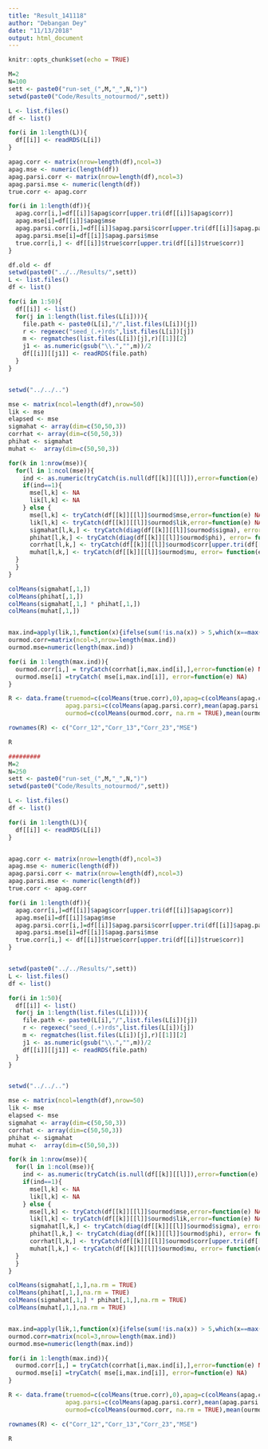 ```yaml
---
title: "Result_141118"
author: "Debangan Dey"
date: "11/13/2018"
output: html_document
---
```


```r
knitr::opts_chunk$set(echo = TRUE)
```


```r
M=2
N=100
sett <- paste0("run-set_(",M,"_",N,")")
setwd(paste0("Code/Results_notourmod/",sett))

L <- list.files()
df <- list()

for(i in 1:length(L)){
  df[[i]] <- readRDS(L[i])
}

apag.corr <- matrix(nrow=length(df),ncol=3)
apag.mse <- numeric(length(df))
apag.parsi.corr <- matrix(nrow=length(df),ncol=3)
apag.parsi.mse <- numeric(length(df))
true.corr <- apag.corr

for(i in 1:length(df)){
  apag.corr[i,]=df[[i]]$apag$corr[upper.tri(df[[i]]$apag$corr)]
  apag.mse[i]=df[[i]]$apag$mse
  apag.parsi.corr[i,]=df[[i]]$apag.parsi$corr[upper.tri(df[[i]]$apag.parsi$corr)]
  apag.parsi.mse[i]=df[[i]]$apag.parsi$mse
  true.corr[i,] <- df[[i]]$true$corr[upper.tri(df[[i]]$true$corr)]
}

df.old <- df
setwd(paste0("../../Results/",sett))
L <- list.files()
df <- list()

for(i in 1:50){
  df[[i]] <- list()
  for(j in 1:length(list.files(L[i]))){
    file.path <- paste0(L[i],"/",list.files(L[i])[j])
    r <- regexec("seed_(.+)rds",list.files(L[i])[j])
    m <- regmatches(list.files(L[i])[j],r)[[1]][2]
    j1 <- as.numeric(gsub("\\.","",m))/2
    df[[i]][[j1]] <- readRDS(file.path)
  }
}


setwd("../../..")

mse <- matrix(ncol=length(df),nrow=50)
lik <- mse
elapsed <- mse
sigmahat <- array(dim=c(50,50,3))
corrhat <- array(dim=c(50,50,3))
phihat <- sigmahat
muhat <-  array(dim=c(50,50,3))

for(k in 1:nrow(mse)){
  for(l in 1:ncol(mse)){
    ind <- as.numeric(tryCatch(is.null(df[[k]][[l]]),error=function(e) 100))
    if(ind==1){
      mse[l,k] <- NA
      lik[l,k] <- NA
    } else {
      mse[l,k] <- tryCatch(df[[k]][[l]]$ourmod$mse,error=function(e) NA)
      lik[l,k] <- tryCatch(df[[k]][[l]]$ourmod$lik,error=function(e) NA)
      sigmahat[l,k,] <- tryCatch(diag(df[[k]][[l]]$ourmod$sigma), error= function(e) NA)
      phihat[l,k,] <- tryCatch(diag(df[[k]][[l]]$ourmod$phi), error= function(e) NA)
      corrhat[l,k,] <- tryCatch(df[[k]][[l]]$ourmod$corr[upper.tri(df[[k]][[l]]$ourmod$corr)], error= function(e) NA)
      muhat[l,k,] <- tryCatch(df[[k]][[l]]$ourmod$mu, error= function(e) NA)
  }
  }
}

colMeans(sigmahat[,1,])
colMeans(phihat[,1,])
colMeans(sigmahat[,1,] * phihat[,1,])
colMeans(muhat[,1,])


max.ind=apply(lik,1,function(x){ifelse(sum(!is.na(x)) > 5,which(x==max(x,na.rm = TRUE)),100)})
ourmod.corr=matrix(ncol=3,nrow=length(max.ind))
ourmod.mse=numeric(length(max.ind))

for(i in 1:length(max.ind)){
  ourmod.corr[i,] = tryCatch(corrhat[i,max.ind[i],],error=function(e) NA)
  ourmod.mse[i] =tryCatch( mse[i,max.ind[i]], error=function(e) NA)
}

R <- data.frame(truemod=c(colMeans(true.corr),0),apag=c(colMeans(apag.corr),mean(apag.mse)),apag.sd=c(apply(apag.corr,2,sd),sd(apag.mse)), 
                apag.parsi=c(colMeans(apag.parsi.corr),mean(apag.parsi.mse)),apag.parsi.sd=c(apply(apag.parsi.corr,2,sd),sd(apag.parsi.mse)),
                ourmod=c(colMeans(ourmod.corr, na.rm = TRUE),mean(ourmod.mse, na.rm=TRUE)),ourmod.sd=c(apply(ourmod.corr,2,function(x){sd(x, na.rm = TRUE)}),sd(ourmod.mse, na.rm = TRUE)))

rownames(R) <- c("Corr_12","Corr_13","Corr_23","MSE")

R

```

```r
######### 
M=2
N=250
sett <- paste0("run-set_(",M,"_",N,")")
setwd(paste0("Code/Results_notourmod/",sett))

L <- list.files()
df <- list()

for(i in 1:length(L)){
  df[[i]] <- readRDS(L[i])
}


apag.corr <- matrix(nrow=length(df),ncol=3)
apag.mse <- numeric(length(df))
apag.parsi.corr <- matrix(nrow=length(df),ncol=3)
apag.parsi.mse <- numeric(length(df))
true.corr <- apag.corr

for(i in 1:length(df)){
  apag.corr[i,]=df[[i]]$apag$corr[upper.tri(df[[i]]$apag$corr)]
  apag.mse[i]=df[[i]]$apag$mse
  apag.parsi.corr[i,]=df[[i]]$apag.parsi$corr[upper.tri(df[[i]]$apag.parsi$corr)]
  apag.parsi.mse[i]=df[[i]]$apag.parsi$mse
  true.corr[i,] <- df[[i]]$true$corr[upper.tri(df[[i]]$true$corr)]
}


setwd(paste0("../../Results/",sett))
L <- list.files()
df <- list()

for(i in 1:50){
  df[[i]] <- list()
  for(j in 1:length(list.files(L[i]))){
    file.path <- paste0(L[i],"/",list.files(L[i])[j])
    r <- regexec("seed_(.+)rds",list.files(L[i])[j])
    m <- regmatches(list.files(L[i])[j],r)[[1]][2]
    j1 <- as.numeric(gsub("\\.","",m))/2
    df[[i]][[j1]] <- readRDS(file.path)
  }
}


setwd("../../..")

mse <- matrix(ncol=length(df),nrow=50)
lik <- mse
elapsed <- mse
sigmahat <- array(dim=c(50,50,3))
corrhat <- array(dim=c(50,50,3))
phihat <- sigmahat
muhat <-  array(dim=c(50,50,3))

for(k in 1:nrow(mse)){
  for(l in 1:ncol(mse)){
    ind <- as.numeric(tryCatch(is.null(df[[k]][[l]]),error=function(e) 100))
    if(ind==1){
      mse[l,k] <- NA
      lik[l,k] <- NA
    } else {
      mse[l,k] <- tryCatch(df[[k]][[l]]$ourmod$mse,error=function(e) NA)
      lik[l,k] <- tryCatch(df[[k]][[l]]$ourmod$lik,error=function(e) NA)
      sigmahat[l,k,] <- tryCatch(diag(df[[k]][[l]]$ourmod$sigma), error= function(e) NA)
      phihat[l,k,] <- tryCatch(diag(df[[k]][[l]]$ourmod$phi), error= function(e) NA)
      corrhat[l,k,] <- tryCatch(df[[k]][[l]]$ourmod$corr[upper.tri(df[[k]][[l]]$ourmod$corr)], error= function(e) NA)
      muhat[l,k,] <- tryCatch(df[[k]][[l]]$ourmod$mu, error= function(e) NA)
  }
  }
}

colMeans(sigmahat[,1,],na.rm = TRUE)
colMeans(phihat[,1,],na.rm = TRUE)
colMeans(sigmahat[,1,] * phihat[,1,],na.rm = TRUE)
colMeans(muhat[,1,],na.rm = TRUE)


max.ind=apply(lik,1,function(x){ifelse(sum(!is.na(x)) > 5,which(x==max(x,na.rm = TRUE)),100)})
ourmod.corr=matrix(ncol=3,nrow=length(max.ind))
ourmod.mse=numeric(length(max.ind))

for(i in 1:length(max.ind)){
  ourmod.corr[i,] = tryCatch(corrhat[i,max.ind[i],],error=function(e) NA)
  ourmod.mse[i] =tryCatch( mse[i,max.ind[i]], error=function(e) NA)
}

R <- data.frame(truemod=c(colMeans(true.corr),0),apag=c(colMeans(apag.corr),mean(apag.mse)),apag.sd=c(apply(apag.corr,2,sd),sd(apag.mse)), 
                apag.parsi=c(colMeans(apag.parsi.corr),mean(apag.parsi.mse)),apag.parsi.sd=c(apply(apag.parsi.corr,2,sd),sd(apag.parsi.mse)),
                ourmod=c(colMeans(ourmod.corr, na.rm = TRUE),mean(ourmod.mse, na.rm=TRUE)),ourmod.sd=c(apply(ourmod.corr,2,function(x){sd(x, na.rm = TRUE)}),sd(ourmod.mse, na.rm = TRUE)))

rownames(R) <- c("Corr_12","Corr_13","Corr_23","MSE")

R
```
